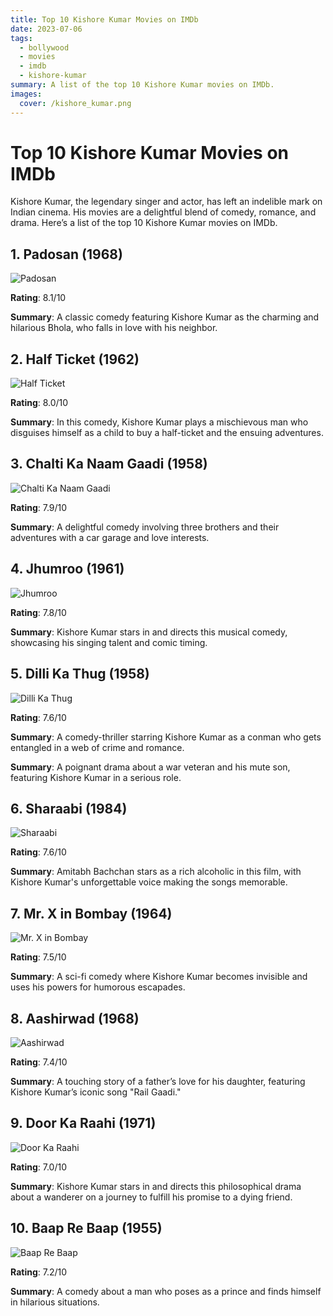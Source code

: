 ```yaml
---
title: Top 10 Kishore Kumar Movies on IMDb
date: 2023-07-06
tags:
  - bollywood
  - movies
  - imdb
  - kishore-kumar
summary: A list of the top 10 Kishore Kumar movies on IMDb.
images:
  cover: /kishore_kumar.png
---
```


# Top 10 Kishore Kumar Movies on IMDb

Kishore Kumar, the legendary singer and actor, has left an indelible mark on Indian cinema. His movies are a delightful blend of comedy, romance, and drama. Here’s a list of the top 10 Kishore Kumar movies on IMDb.

## 1. **Padosan** (1968)

<div style={{ textAlign: 'center' }}>
  <img
    src="https://m.media-amazon.com/images/M/MV5BOTgxNDk4YjgtMjE3OC00MWE0LTgyZWYtM2I1ZTQwYjk4NDYyXkEyXkFqcGdeQXVyODE5NzE3OTE@._V1_SX300.jpg"
    alt="Padosan"
    style={{ display: 'block', margin: '0 auto' }}
  />
</div>

**Rating**: 8.1/10

**Summary**: A classic comedy featuring Kishore Kumar as the charming and hilarious Bhola, who falls in love with his neighbor.

## 2. **Half Ticket** (1962)

<div style={{ textAlign: 'center' }}>
  <img
    src="https://m.media-amazon.com/images/M/MV5BZGZiOWZkODMtNDg4MC00NmUxLTg3ZDctOGMzM2I4NzUwMDc3XkEyXkFqcGdeQXVyODE5NzE3OTE@._V1_SX300.jpg"
    alt="Half Ticket"
    style={{ display: 'block', margin: '0 auto' }}
  />
</div>

**Rating**: 8.0/10

**Summary**: In this comedy, Kishore Kumar plays a mischievous man who disguises himself as a child to buy a half-ticket and the ensuing adventures.

## 3. **Chalti Ka Naam Gaadi** (1958)

<div style={{ textAlign: 'center' }}>
  <img
    src="https://m.media-amazon.com/images/M/MV5BZWU5NWZkNmUtMzNhMi00NDk2LWI4OTctZTczZjVkYjEwZWE3XkEyXkFqcGdeQXVyNDUzOTQ5MjY@._V1_SX300.jpg"
    alt="Chalti Ka Naam Gaadi"
    style={{ display: 'block', margin: '0 auto' }}
  />
</div>

**Rating**: 7.9/10

**Summary**: A delightful comedy involving three brothers and their adventures with a car garage and love interests.

## 4. **Jhumroo** (1961)

<div style={{ textAlign: 'center' }}>
  <img
    src="https://m.media-amazon.com/images/M/MV5BOTQ5YTIwNmMtMzZiOS00ZjVhLTk5ZWQtZmVmMWYzMGE0YjM3XkEyXkFqcGdeQXVyODE5NzE3OTE@._V1_SX300.jpg"
    alt="Jhumroo"
    style={{ display: 'block', margin: '0 auto' }}
  />
</div>

**Rating**: 7.8/10

**Summary**: Kishore Kumar stars in and directs this musical comedy, showcasing his singing talent and comic timing.

## 5. **Dilli Ka Thug** (1958)

<div style={{ textAlign: 'center' }}>
  <img
    src="https://m.media-amazon.com/images/M/MV5BMGI4MmNlMmYtOWQxYi00NjkyLWE4MWEtMTNiM2YxZjJjMjI1XkEyXkFqcGdeQXVyMjQ0ODE4OTU@._V1_SX300.jpg"
    alt="Dilli Ka Thug"
    style={{ display: 'block', margin: '0 auto' }}
  />
</div>

**Rating**: 7.6/10

**Summary**: A comedy-thriller starring Kishore Kumar as a conman who gets entangled in a web of crime and romance.

**Summary**: A poignant drama about a war veteran and his mute son, featuring Kishore Kumar in a serious role.

## 6. **Sharaabi** (1984)

<div style={{ textAlign: 'center' }}>
  <img
    src="https://m.media-amazon.com/images/M/MV5BODdjZmJjYTMtNDYyZS00YTI1LTg4MDgtOTNkNjBmODRhNDE1XkEyXkFqcGdeQXVyODE5NzE3OTE@._V1_SX300.jpg"
    alt="Sharaabi"
    style={{ display: 'block', margin: '0 auto' }}
  />
</div>

**Rating**: 7.6/10

**Summary**: Amitabh Bachchan stars as a rich alcoholic in this film, with Kishore Kumar's unforgettable voice making the songs memorable.

## 7. **Mr. X in Bombay** (1964)

<div style={{ textAlign: 'center' }}>
  <img
    src="https://m.media-amazon.com/images/M/MV5BMmFlNDdkN2EtNWRhYy00ZDRjLTllOTItMWYyMmVkMjE1YzIzXkEyXkFqcGdeQXVyNjY1MTg4Mzc@._V1_SX300.jpg"
    alt="Mr. X in Bombay"
    style={{ display: 'block', margin: '0 auto' }}
  />
</div>

**Rating**: 7.5/10

**Summary**: A sci-fi comedy where Kishore Kumar becomes invisible and uses his powers for humorous escapades.

## 8. **Aashirwad** (1968)

<div style={{ textAlign: 'center' }}>
  <img
    src="https://m.media-amazon.com/images/M/MV5BNWVlY2MxY2YtOGQwNy00YjU4LTgyZTYtN2MzZjA4MmY0NDg5XkEyXkFqcGdeQXVyODE5NzE3OTE@._V1_SX300.jpg"
    alt="Aashirwad"
    style={{ display: 'block', margin: '0 auto' }}
  />
</div>

**Rating**: 7.4/10

**Summary**: A touching story of a father’s love for his daughter, featuring Kishore Kumar’s iconic song "Rail Gaadi."

## 9. **Door Ka Raahi** (1971)

<div style={{ textAlign: 'center' }}>
  <img
    src="https://m.media-amazon.com/images/M/MV5BYWM1MzMwNmUtMDczOS00Y2Q5LTljNDAtZmU4ZDNlZDA3YmE5XkEyXkFqcGdeQXVyODE5NzE3OTE@._V1_SX300.jpg"
    alt="Door Ka Raahi"
    style={{ display: 'block', margin: '0 auto' }}
  />
</div>

**Rating**: 7.0/10

**Summary**: Kishore Kumar stars in and directs this philosophical drama about a wanderer on a journey to fulfill his promise to a dying friend.

## 10. **Baap Re Baap** (1955)

<div style={{ textAlign: 'center' }}>
  <img
    src="https://m.media-amazon.com/images/M/MV5BYjg4OTU1MDQtODg0Ni00ZWE4LWEzNDYtNzJkZjRmZmQwNDBiXkEyXkFqcGdeQXVyNTM3MDMyMDQ@._V1_SX300.jpg"
    alt="Baap Re Baap"
    style={{ display: 'block', margin: '0 auto' }}
  />
</div>

**Rating**: 7.2/10

**Summary**: A comedy about a man who poses as a prince and finds himself in hilarious situations.